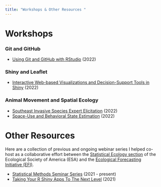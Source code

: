 ```yaml
---
title: "Workshops & Other Resources "
---
```


# Workshops

### Git and GitHub

- [Using Git and GitHub with RStudio](https://www.youtube.com/watch?v=6TTo6CAx7mk) (2022)

### Shiny and Leaflet

- [Interactive Web-based Visualizations and Decision-Support Tools in Shiny](https://www.youtube.com/watch?v=SpL0QJTtm1I) (2022)

### Animal Movement and Spatial Ecology

- [Southeast Invasive Species Expert Elicitation](https://joshcullen.github.io/invasive_spp_expert_elicitation/) (2022)
- [Space-Use and Behavioral State Estimation](https://joshcullen.github.io/Behavior_and_SpaceUse_Workshop/) (2022)



# Other Resources

Here are a collection of previous and ongoing webinar series I helped co-host as a collaborative effort between the [Statistical Ecology section](https://www.esa.org/stats/) of the Ecological Society of America (ESA) and the [Ecological Forecasting Initiative (EFI)](https://ecoforecast.org).

- [Statistical Methods Seminar Series](https://ecoforecast.org/workshops/statistical-methods-seminar-series/) (2021 - present)
- [Taking Your R Shiny Apps To The Next Level](https://ecoforecast.org/workshops/r-shiny-seminar-series/) (2021)
